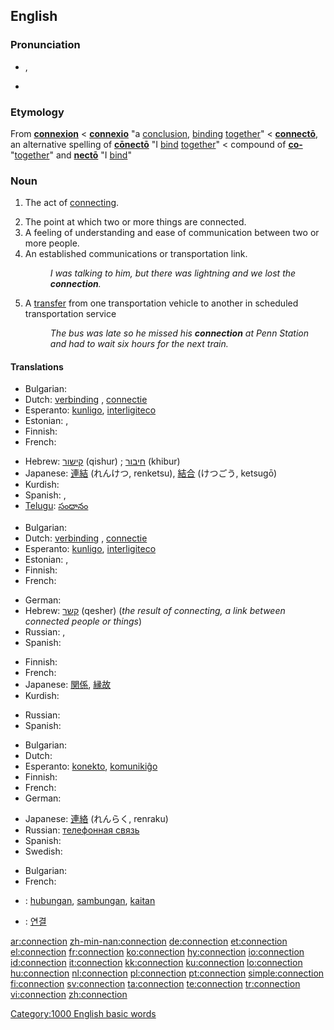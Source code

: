 ==English==
{{wikipedia|dab=connection}}

===Pronunciation===
* {{IPA|/kəˈnɛkʃən/}}, {{SAMPA|/k@"nEkS@n/}}
* {{audio|en-us-connection.ogg|Audio (US)}}

===Etymology===
From {{etyl|fro}} '''[[connexion]]''' < {{etyl|la}} '''[[connexio#Latin|connexio]]''' "a [[conclusion]], [[binding]] [[together]]" < '''[[connecto#Latin|connectō]]''', an alternative spelling of '''[[conecto#Latin|cōnectō]]''' "I [[bind]] [[together]]" < compound of '''[[co-#Latin|co-]]''' "[[together]]" and '''[[necto#Latin|nectō]]''' "I [[bind]]"

===Noun===
{{en-noun|s|-}}

# {{uncountable}} The act of [[connect]]ing.
# The point at which two or more things are connected.
# A feeling of understanding and ease of communication between two or more people.
# An established communications or transportation link.
#: ''I was talking to him, but there was lightning and we lost the '''connection'''.''
# {{transportation}} A [[transfer]] from one transportation vehicle to another in scheduled transportation service 
#: ''The bus was late so he missed his '''connection''' at Penn Station and had to wait six hours for the next train.'' 

====Translations====
{{trans-top|act of connecting}}
* Bulgarian: {{t|bg|свързване|n|sc=Cyrl}}
* Dutch: [[verbinding]] {{f}}, [[connectie]] {{f}}
* Esperanto: [[kunligo]], [[interligiteco]]
* Estonian: {{t|et|ühendamine}}, {{t|et|seostamine}}
* Finnish: {{t+|fi|yhteys}}
* French: {{t+|fr|connexion|f}}
{{trans-mid}}
* Hebrew: [[קישור]] (qishur) {{m}}; [[חיבור]] (khibur) {{m}}
* Japanese: [[連結]] (れんけつ, renketsu), [[結合]] (けつごう, ketsugō)
* Kurdish: {{ku-Arab|[[په‌یوه‌ندی]]}}
* Spanish: {{t-|es|vinculación|f}}, {{t-|es|conexión|f}}
* [[Telugu]]: [[సంధానం]]
{{trans-bottom}}

{{trans-top|point at which two or more things are joined}}
* Bulgarian: {{t|bg|съединение|n|sc=Cyrl}}
* Dutch: [[verbinding]] {{f}}, [[connectie]] {{f}}
* Esperanto: [[kunligo]], [[interligiteco]]
* Estonian: {{t|et|ühendus}}, {{t-|et|seos}}
* Finnish: {{t+|fi|yhteys}}
* French: {{t+|fr|connexion|f}}
{{trans-mid}}
* German: {{t+|de|Verbindung}}
* Hebrew: [[קשר]] (qesher) {{m}} (''the result of connecting, a link between connected people or things'')
* Russian: {{t+|ru|связь|f|sc=Cyrl}}, {{t+|ru|соединение|n|sc=Cyrl}}
* Spanish: {{t-|es|conexión|f}}
{{trans-bottom}}

{{trans-top|feeling of understanding and ease of communication between two or more people}}
* Finnish: {{t+|fi|yhteys}}
* French: {{t|fr|complicité|f}}
* Japanese: [[関係]], [[縁故]]
* Kurdish: {{ku-Arab|[[په‌یوه‌ندی]]}}
{{trans-mid}}
* Russian: {{t+|ru|связь|f|sc=Cyrl}}
* Spanish: {{t-|es|confianza|f}}
{{trans-bottom}}

{{trans-top|an established telephone call}}
* Bulgarian: {{t|bg|връзка|f|sc=Cyrl}}
* Dutch: {{t+|nl|verbinding|f}}
* Esperanto: [[konekto]], [[komunikiĝo]]
* Finnish: {{t+|fi|yhteys}}
* French: {{t|fr|connexion|f}}
* German: {{t+|de|Verbindung}}
{{trans-mid}}
* Japanese: [[連絡]] (れんらく, renraku)
* Russian: [[телефонная связь]]
* Spanish: {{t-|es|llamada|f}}
* Swedish: {{t+|sv|förbindelse|c}}
{{trans-bottom}}

{{trans-top|transfer in transport}}
* Bulgarian: {{t|bg|връзка|f|sc=Cyrl}}
* French: {{t+|fr|correspondance|f}}
{{trans-mid}}
{{trans-bottom}}

{{checktrans}}

* {{ttbc|Indonesian}}: [[hubung|hubungan]], [[sambung|sambungan]], [[kait|kaitan]]
* {{ttbc|Korean}}: [[연결]]

[[Category:1000 English basic words]]

[[ar:connection]]
[[zh-min-nan:connection]]
[[de:connection]]
[[et:connection]]
[[el:connection]]
[[fr:connection]]
[[ko:connection]]
[[hy:connection]]
[[io:connection]]
[[id:connection]]
[[it:connection]]
[[kk:connection]]
[[ku:connection]]
[[lo:connection]]
[[hu:connection]]
[[nl:connection]]
[[pl:connection]]
[[pt:connection]]
[[simple:connection]]
[[fi:connection]]
[[sv:connection]]
[[ta:connection]]
[[te:connection]]
[[tr:connection]]
[[vi:connection]]
[[zh:connection]]